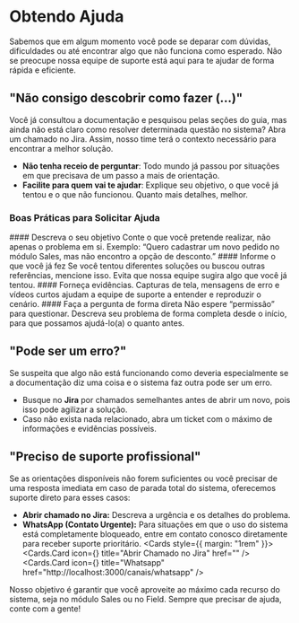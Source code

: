 

# Obtendo Ajuda
 Sabemos que em algum momento você pode se deparar com dúvidas, dificuldades ou até encontrar algo que não funciona como esperado. Não se preocupe  nossa equipe de suporte está aqui para te ajudar de forma rápida e eficiente.

 ## "Não consigo descobrir como fazer (…)"

 Você já consultou a documentação e pesquisou pelas seções do guia, mas ainda não está claro como resolver determinada questão no sistema? Abra um chamado no Jira. Assim, nosso time terá o contexto necessário para encontrar a melhor solução.

 * **Não tenha receio de perguntar**: Todo mundo já passou por situações em que precisava de um passo a mais de orientação.
 * **Facilite para quem vai te ajudar**: Explique seu objetivo, o que você já tentou e o que não funcionou. Quanto mais detalhes, melhor.

 ### Boas Práticas para Solicitar Ajuda
<Steps>
 #### Descreva o seu objetivo
 Conte o que você pretende realizar, não apenas o problema em si. Exemplo: “Quero cadastrar um novo pedido no módulo Sales, mas não encontro a opção de desconto.”
 #### Informe o que você já fez
 Se você tentou diferentes soluções ou buscou outras referências, mencione isso. Evita que nossa equipe sugira algo que você já tentou.
 #### Forneça evidências.
 Capturas de tela, mensagens de erro e vídeos curtos ajudam a equipe de suporte a entender e reproduzir o cenário.
 #### Faça a pergunta de forma direta
 Não espere “permissão” para questionar. Descreva seu problema de forma completa desde o início, para que possamos ajudá-lo(a) o quanto antes.
</Steps>

## "Pode ser um erro?"
Se suspeita que algo não está funcionando como deveria  especialmente se a documentação diz uma coisa e o sistema faz outra pode ser um erro.
* Busque no **Jira** por chamados semelhantes antes de abrir um novo, pois isso pode agilizar a solução.
* Caso não exista nada relacionado, abra um ticket com o máximo de informações e evidências possíveis.

## "Preciso de suporte profissional"
Se as orientações disponíveis não forem suficientes ou você precisar de   uma resposta imediata em caso de parada total do sistema, oferecemos suporte direto para esses casos:
* **Abrir chamado no Jira:** Descreva a urgência e os detalhes do problema.
* **WhatsApp (Contato Urgente):** Para situações em que o uso do sistema está completamente bloqueado, entre em contato conosco diretamente para receber suporte prioritário.
<Cards style={{ margin: "1rem" }}>
  <Cards.Card
    icon={<FaJira />}
    title="Abrir Chamado no Jira"
    href=""
  />
  <Cards.Card
    icon={<FaWhatsapp />}
    title="Whatsapp"
    href="http://localhost:3000/canais/whatsapp"
  />
</Cards>


<Callout type="info" emoji="ℹ️">
Nosso objetivo é garantir que você aproveite ao máximo cada recurso do sistema, seja no módulo Sales ou no Field. Sempre que precisar de ajuda, conte com a gente!
</Callout>